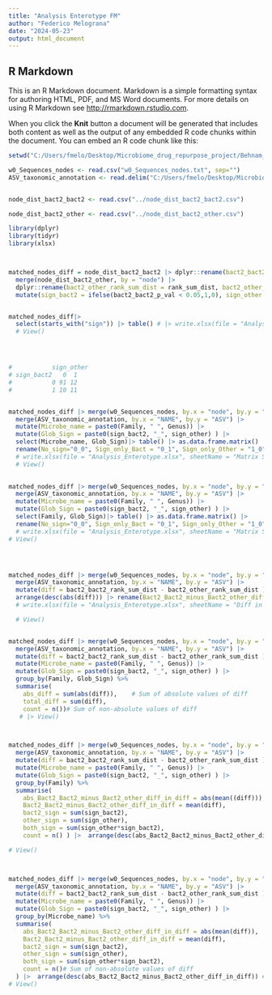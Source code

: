 ```yaml
---
title: "Analysis Enterotype FM"
author: "Federico Melograna"
date: "2024-05-23"
output: html_document
---
```



## R Markdown

This is an R Markdown document. Markdown is a simple formatting syntax for authoring HTML, PDF, and MS Word documents. For more details on using R Markdown see <http://rmarkdown.rstudio.com>.

When you click the **Knit** button a document will be generated that includes both content as well as the output of any embedded R code chunks within the document. You can embed an R code chunk like this:


```r
setwd("C:/Users/fmelo/Desktop/Microbiome_drug_repurpose_project/Behnam_analysis_Enterotype/Analysis_Enterotype")

w0_Sequences_nodes <- read.csv("w0_Sequences_nodes.txt", sep="")
ASV_taxonomic_annotation <- read.delim("C:/Users/fmelo/Desktop/Microbiome_drug_repurpose_project/Behnam_analysis_Enterotype/Analysis_Enterotype/ASV_taxonomic_annotation.txt")


node_dist_bact2_bact2 <- read.csv("../node_dist_bact2_bact2.csv")

node_dist_bact2_other <- read.csv("../node_dist_bact2_other.csv")

library(dplyr)
library(tidyr)
library(xlsx)



matched_nodes_diff = node_dist_bact2_bact2 |> dplyr::rename(bact2_bact2_rank_sum_dist = rank_sum_dist, bact2_bact2_p_val = p_val) |>
  merge(node_dist_bact2_other, by = "node") |> 
  dplyr::rename(bact2_other_rank_sum_dist = rank_sum_dist, bact2_other_p_val = p_val) |>
  mutate(sign_bact2 = ifelse(bact2_bact2_p_val < 0.05,1,0), sign_other = ifelse(bact2_other_p_val < 0.05,1,0)) 


matched_nodes_diff|>
  select(starts_with("sign")) |> table() # |> write.xlsx(file = "Analysis_Enterotype.xlsx", sheetName = "Significant Nodes table", append = F)
  # View()




#           sign_other
# sign_bact2   0  1
#           0 91 12
#           1 10 11


matched_nodes_diff |> merge(w0_Sequences_nodes, by.x = "node", by.y = "Node_list") |>
  merge(ASV_taxonomic_annotation, by.x = "NAME", by.y = "ASV") |> 
  mutate(Microbe_name = paste0(Family, " ", Genus)) |> 
  mutate(Glob_Sign = paste0(sign_bact2, "_", sign_other) ) |>
  select(Microbe_name, Glob_Sign)|> table() |> as.data.frame.matrix() |>
  rename(No_sign="0_0", Sign_only_Bact = "0_1", Sign_only_Other = "1_0", Both_Sign = "1_1") # |>
  # write.xlsx(file = "Analysis_Enterotype.xlsx", sheetName = "Matrix Significant by Full name", append = T)
  # View()

        
matched_nodes_diff |> merge(w0_Sequences_nodes, by.x = "node", by.y = "Node_list") |>
  merge(ASV_taxonomic_annotation, by.x = "NAME", by.y = "ASV") |> 
  mutate(Microbe_name = paste0(Family, " ", Genus)) |> 
  mutate(Glob_Sign = paste0(sign_bact2, "_", sign_other) ) |>
  select(Family, Glob_Sign)|> table() |> as.data.frame.matrix() |>
  rename(No_sign="0_0", Sign_only_Bact = "0_1", Sign_only_Other = "1_0", Both_Sign = "1_1") # |>
  # write.xlsx(file = "Analysis_Enterotype.xlsx", sheetName = "Matrix Significant by Family", append = T)
# View()




matched_nodes_diff |> merge(w0_Sequences_nodes, by.x = "node", by.y = "Node_list") |>
  merge(ASV_taxonomic_annotation, by.x = "NAME", by.y = "ASV") |> 
  mutate(diff = bact2_bact2_rank_sum_dist - bact2_other_rank_sum_dist ) |> 
  arrange(desc(abs(diff))) |> rename(Bact2_Bact2_minus_Bact2_other_diff_in_diff = diff)  #|>
  # write.xlsx(file = "Analysis_Enterotype.xlsx", sheetName = "Diff in Diff per microbe", append = T)

  # View()


matched_nodes_diff |> merge(w0_Sequences_nodes, by.x = "node", by.y = "Node_list") |>
  merge(ASV_taxonomic_annotation, by.x = "NAME", by.y = "ASV") |> 
  mutate(diff = bact2_bact2_rank_sum_dist - bact2_other_rank_sum_dist ) |>
  mutate(Microbe_name = paste0(Family, " ", Genus)) |> 
  mutate(Glob_Sign = paste0(sign_bact2, "_", sign_other) ) |>
  group_by(Family, Glob_Sign) %>%
  summarise(
    abs_diff = sum(abs(diff)),    # Sum of absolute values of diff
    total_diff = sum(diff), 
    count = n())# Sum of non-absolute values of diff
   # |> View()



matched_nodes_diff |> merge(w0_Sequences_nodes, by.x = "node", by.y = "Node_list") |>
  merge(ASV_taxonomic_annotation, by.x = "NAME", by.y = "ASV") |> 
  mutate(diff = bact2_bact2_rank_sum_dist - bact2_other_rank_sum_dist ) |>
  mutate(Microbe_name = paste0(Family, " ", Genus)) |> 
  mutate(Glob_Sign = paste0(sign_bact2, "_", sign_other) ) |>
  group_by(Family) %>%
  summarise(
    abs_Bact2_Bact2_minus_Bact2_other_diff_in_diff = abs(mean((diff))),    # Sum of absolute values of diff
    Bact2_Bact2_minus_Bact2_other_diff_in_diff = mean(diff), 
    bact2_sign = sum(sign_bact2),
    other_sign = sum(sign_other),
    both_sign = sum(sign_other*sign_bact2),
    count = n() ) |>  arrange(desc(abs_Bact2_Bact2_minus_Bact2_other_diff_in_diff)) #  write.xlsx(file = "Analysis_Enterotype.xlsx", sheetName = "Averaged diff in diff per Family", append = T)

# View()




```


```r




matched_nodes_diff |> merge(w0_Sequences_nodes, by.x = "node", by.y = "Node_list") |>
  merge(ASV_taxonomic_annotation, by.x = "NAME", by.y = "ASV") |> 
  mutate(diff = bact2_bact2_rank_sum_dist - bact2_other_rank_sum_dist ) |>
  mutate(Microbe_name = paste0(Family, " ", Genus)) |> 
  mutate(Glob_Sign = paste0(sign_bact2, "_", sign_other) ) |>
  group_by(Microbe_name) %>%
  summarise(
    abs_Bact2_Bact2_minus_Bact2_other_diff_in_diff = abs(mean(diff)),    # Sum of absolute values of diff
    Bact2_Bact2_minus_Bact2_other_diff_in_diff = mean(diff), 
    bact2_sign = sum(sign_bact2),
    other_sign = sum(sign_other),
    both_sign = sum(sign_other*sign_bact2),
    count = n()# Sum of non-absolute values of diff
  ) |>  arrange(desc(abs_Bact2_Bact2_minus_Bact2_other_diff_in_diff)) # |> write.xlsx(file = "Analysis_Enterotype.xlsx", sheetName = "Averaged diff in diff per Genus", append = T)
# View()
```
